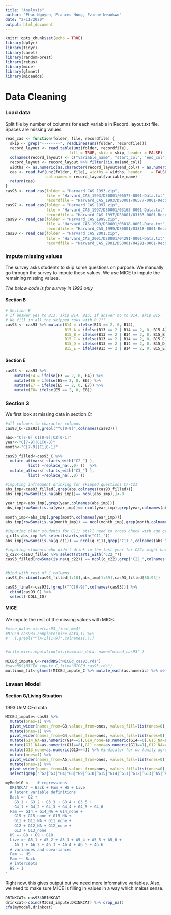 ```yaml
---
title: "Analysis"
author: "Phuc Nguyen, Frances Hung, Ezinne Nwankwo"
date: "2/11/2020"
output: html_document
---
```


```r
knitr::opts_chunk$set(echo = TRUE)
library(dplyr)
library(tidyr)
library(caret)
library(randomForest)
library(rebus)
library(mice)
library(glmnet)
library(miceadds)
```

# Data Cleaning

### Load data

Split file by number of columns for each variable in Record_layout.txt file. Spaces are missing values.

```r
read_cas <- function(folder, file, recordfile) {
  skip <- grep("--------", readLines(unz(folder, recordfile)))
  record_layout <- read.table(unz(folder, recordfile), 
                            fill = TRUE, skip = skip, header = FALSE)
  colnames(record_layout) <- c("variable_name", "start_col", "end_col", "type")
  record_layout <- record_layout %>% filter(!is.na(end_col))
  widths <- as.numeric(as.character(record_layout$end_col)) - as.numeric(as.character(record_layout$start_col)) + 1
  cas <- read.fwf(unz(folder, file), widths = widths, header	= FALSE,
                  col.names = record_layout$variable_name)
  return(cas)
}
cas93 <- read_cas(folder = "Harvard_CAS_1993.zip", 
                  file = "Harvard_CAS_1993/DS0001/06577-0001-Data.txt",
                  recordfile = "Harvard_CAS_1993/DS0001/06577-0001-Record_layout.txt")
cas97 <- read_cas(folder = "Harvard_CAS_1997.zip", 
                  file = "Harvard_CAS_1997/DS0001/03163-0001-Data.txt",
                  recordfile = "Harvard_CAS_1997/DS0001/03163-0001-Record_layout.txt")
cas99 <- read_cas(folder = "Harvard_CAS_1999.zip", 
                  file = "Harvard_CAS_1999/DS0001/03818-0001-Data.txt",
                  recordfile = "Harvard_CAS_1999/DS0001/03818-0001-Record_layout.txt")
cas20 <- read_cas(folder = "Harvard_CAS_2001.zip", 
                  file = "Harvard_CAS_2001/DS0001/04291-0001-Data.txt",
                  recordfile = "Harvard_CAS_2001/DS0001/04291-0001-Record_layout.txt")
```

### Impute missing values

The survey asks students to skip some questions on purpose. We manually go through the survey to impute these values. We use MICE to impute the remaining missing values.

*The below code is for survey in 1993 only*

#### Section B

```r
# Section B
# If answer yes to B13, skip B14, B15; If answer no to B14, skip B15.
# We fill in all the skipped rows with 0 ???
cas93 <- cas93 %>% mutate(B14 = ifelse(B13 == 2, 0, B14),
                          B15_A = ifelse(B13 == 2 | B14 == 2, 0, B15_A),
                          B15_B = ifelse(B13 == 2 | B14 == 2, 0, B15_B),
                          B15_C = ifelse(B13 == 2 | B14 == 2, 0, B15_C),
                          B15_D = ifelse(B13 == 2 | B14 == 2, 0, B15_D),
                          B15_E = ifelse(B13 == 2 | B14 == 2, 0, B15_E))
```

#### Section E

```r
cas93 <- cas93 %>% 
    mutate(E4 = ifelse(E3 == 2, 0, E4)) %>% 
    mutate(E6 = ifelse(E5== 2, 0, E6)) %>% 
    mutate(E7 = ifelse(E5 == 2, 0, E7)) %>% 
    mutate(E8= ifelse(E5 == 2, 0, E8)) 
```



### Section 3

We first look at missing data in section C:
\begin{enumerate}
  \item If the student hasn't had >5 drinks in a row for the past two weeks, they skip C2 and C3
  \item C6: If the student is alcohol abstinent, then they skip C7-C21. If the student hasn't drank in the past year, they skip C7-C18. If the student hasn't drank in the past month, they skip C7-C11.
  \item C11: Students skip this question if they are 21 years or older
  \item C22: Students skip this question if they have not had alcohol within the past year.
\end{enumerate}


```r
#all columns to character columns
cas93_C<-cas93[,grepl("^C[0-9]",colnames(cas93))]

abs<-"C[7-9]|C1[0-9]|C2[0-1]"
year<-"C[7-9]|C1[0-8]"
month<-"C[7-9]|C1[0-1]"

cas93_filled<-cas93_C %>% 
  mutate_at(vars( starts_with("C2_") ), 
          list( ~replace_na(.,0) ))  %>%
  mutate_at(vars( starts_with("C3_") ), 
          list( ~replace_na(.,0) ))

#imputing infrequent drinking for skipped questions C7-C21
abs_imp<-cas93_filled[,grep(abs,colnames(cas93_filled))]
abs_imp[rowSums(is.na(abs_imp))== ncol(abs_imp),]<-0

year_imp<-abs_imp[,grep(year,colnames(abs_imp))]
abs_imp[rowSums(is.na(year_imp))== ncol(year_imp),grep(year,colnames(abs_imp))]<-0

month_imp<-abs_imp[,grep(month,colnames(year_imp))]
abs_imp[rowSums(is.na(month_imp)) == ncol(month_imp),grep(month,colnames(year_imp))]<-0

#imputing older students for C11; still need to cross check with age group variable
q_c11<-abs_imp %>% select(starts_with("C11_"))
abs_imp[rowSums(is.na(q_c11)) == ncol(q_c11),grep("C11_",colnames(abs_imp))]<-0

#imputing students who didn't drink in the last year for C22; might have to take this with a grain of salt
q_c22<-cas93_filled %>% select(starts_with("C22_"))
cas93_filled[rowSums(is.na(q_c22)) == ncol(q_c22),grep("C22_",colnames(cas93_filled))]<-0


#bind with rest of C columns
cas93_C<-cbind(cas93_filled[1:10],abs_imp[1:69],cas93_filled[80:93])

cas93_final<-cas93[,!grepl("^C[0-9]",colnames(cas93))] %>%
  cbind(cas93_C) %>%
  select(-COLL_ID)

```

#### MICE

We impute the rest of the missing values with MICE:

```r
#mice_data<-mice(cas93_final,m=4)
#MICEd_cas93<-complete(mice_data,1) %>%
#  .[,grepl("^[A-Z][1-9]",colnames(.))]


#write.mice.imputation(mi.res=mice_data, name="miced_cas93" )

```

```r
MICEd_impute_C<-readRDS("MICEd_cas93.rds")
#saveRDS(MICEd_impute_C,file="MICEd_cas93.rds")
multinom_fit<-glmnet(MICEd_impute_C %>% mutate_each(as.numeric) %>% select(-C8) %>% as.matrix(), MICEd_impute_C %>% mutate_each(as.numeric) %>% select(C8) %>% as.matrix(), family="multinomial")
```


### Lavaan Model

#### Section G/Living Situation

1993 UnMICEd data

```r
MICEd_impute<-cas93 %>% 
  mutate(ones=1) %>%
  pivot_wider(names_from=G3,values_from=ones, values_fill=list(ones=0),names_prefix = "G3_") %>%  #indicators for race
  mutate(ones=1) %>%
  pivot_wider(names_from=G4,values_from=ones, values_fill=list(ones=0),names_prefix = "G4_") %>%  #indicators for religion
  mutate(G14_NA=as.numeric(G14==5),G14_none=as.numeric(G14==6),G15_NA=as.numeric(G15==5),G15_none=as.numeric(G15==6)) %>% #indicators for don't know/NA, parental education
  mutate(G11_NA=as.numeric(G11==8),G11_none=as.numeric(G11==1),G12_NA=as.numeric(G12==8),G12_none=as.numeric(G12==1)) %>% #indicators for don't know/NA, parental drinking
  mutate(G13_none=as.numeric(G13==4)) %>% #indicator for no family agreement about drinking
  mutate(ones=1) %>%
  pivot_wider(names_from=A5,values_from=ones, values_fill=list(ones=0),names_prefix = "A5_") %>%  #indicators for housing type
  mutate(ones=1) %>%
  pivot_wider(names_from=A6,values_from=ones, values_fill=list(ones=0),names_prefix = "A6_")  %>%  #indicators for roommates  
  select(grep("^G2|^G3|^G4|^G8|^G9|^G10|^G15|^G14|^G11|^G12|^G13|^A5|^A6",colnames(.)))

```


```r
myModelG <- ' # regressions
  DRINKCAT ~ Back + Fam + HS + Live
  # latent variable definitions
  Back =~ G2 + 
    G3_1 + G3_2 + G3_3 + G3_4 + G3_5 + 
    G4_1 + G4_2 + G4_3 + G4_4 + G4_5 + G4_6
  Fam =~ G14 + G14_NA + G14_none +
    G15 + G15_none + G15_NA +
    G11 + G11_NA + G11_none +
    G12 + G12_NA + G12_none +
    G13 + G13_none
  HS =~ G8 + G9 + G10
  Live =~ A5_1 + A5_2 + A5_3 + A5_4 + A5_5 + A5_6 +
    A6_1 + A6_2 + A6_3 + A6_4 + A6_5 + A6_6
  # variances and covariances
  Fam ~~ HS
  Fam ~~ Back
  # intercepts
  HS ~ 1
'
```

Right now, this gives output but we need more informative variables. Also, we need to make sure MICE is filling in values in a way which makes sense.

```r
DRINKCAT<-cas93$DRINKCAT
drinkcat<-cbind(MICEd_impute,DRINKCAT) %>% drop_na()
cfa(myModel,drinkcat)
```






